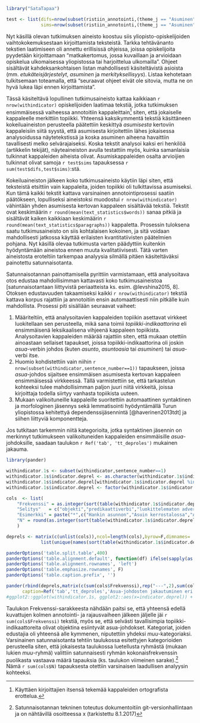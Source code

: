 
```r

library("SataTapaa")

test <- list(difs=nrow(subset(ristiin_annotointi,(theme_j == "Asuminen" & theme_k != "Asuminen" | theme_k == "Asuminen" & theme_j != "Asuminen"))),
             sims=nrow(subset(ristiin_annotointi,(theme_j == "Asuminen" & theme_k == "Asuminen"))))

```

Nyt käsillä olevan tutkimuksen aineisto koostuu siis yliopisto-opiskelijoiden
vaihtokokemuksestaan kirjoittamista teksteistä. Tarkka tehtävänanto tekstien laatimiseen
oli annettu erillisissä ohjeissa, joissa opiskelijoita pyydetään kirjoittamaan
"matkakertomus, jossa kuvaillaan ja arvioidaan opiskelua ulkomaisessa
yliopistossa tai harjoittelua ulkomailla". Ohjeet sisältävät kahdeksankohtaisen
listan mahdollisesti käsiteltävistä asioista (mm. *etukäteisjärjestelyt*,
*asuminen* ja *merkityksellisyys*). Listaa kehotetaan tulkitsemaan toteamalla, että
"seuraavat ohjeet eivät ole sitovia, mutta ne on hyvä lukea läpi ennen kirjoittamista".

Tässä käsiteltävä lopullinen tutkimusaineisto kattaa kaikkiaan `r nrow(withindicator)`
opiskelijoiden laatimaa tekstiä, jotka tutkimuksen ensimmäisessä vaiheessa annotoitiin
kappaleittain[^alkup_kpl] siten, että jokaiselle kappaleelle merkittiin
topiikki. Yhteensä kaksikymmentä tekstiä käsittäneen kokeiluaineiston
perusteella päätettiin keskittyä *asumisesta* kertoviin kappaleisiin siitä
syystä, että asumisesta kirjoitettiin lähes jokaisessa analysoidussa näytetekstissä
ja koska asuminen aiheena havaittiin tavallisesti melko selvärajaiseksi. Koska
tekstit analysoi kaksi eri henkilöä (artikkelin tekijät), näyteaineiston
avulla testattiin myös, kuinka samanlaisia tulkinnat kappaleiden aiheista
olivat. Asumiskappaleiden osalta arvioijien tulkinnat olivat samoja `r test$sims`
tapauksessa `r sum(test$difs,test$sims)`:stä. 

[^alkup_kpl]: Käyttäen kirjoittajien itsensä tekemää  kappaleiden ortografista
erottelua.

Kokeiluaineiston jälkeen koko tutkimusaineisto käytiin läpi siten, että
teksteistä etsittiin vain kappaleita, joiden topiikki oli tulkittavissa asumiseksi. 
Kun tämä kaikki tekstit kattava varsinainen annotointiprosessi saatiin
päätökseen, lopulliseksi aineistoksi muodostui  `r nrow(withindicator)`
vähintään yhden asumisesta kertovan kappaleen sisältävää tekstiä. Tekstit ovat
keskimäärin `r round(mean(text_statistics$words))` sanaa pitkiä ja sisältävät
kaiken kaikkiaan keskimäärin `r round(mean(text_statistics$paragraphs))`
kappaletta. Prosessin tuloksena saatu tutkimusaineisto on siis
kohtalaisen kokoinen, ja sitä voidaan mahdollisesti jatkossa käyttää erilaisten
kvantitatiivisten päätelmien pohjana. Nyt käsillä olevaa tutkimusta varten päädyttiin
kuitenkin hyödyntämään aineistoa ennen muuta kvalitatiivisesti. Tätä varten
aineistosta eroteltiin tarkempaa analyysia silmällä pitäen
käsiteltäväksi painotettu satunnaisotanta.


Satunnaisotannan painottamisella pyrittiin varmistamaan, että analysoitava
otos edustaa mahdollisimman kattavasti koko tutkimusaineistoa
[satunnaisotantaan liittyvistä periaatteista ks. esim. @levshina2015, 8].
Otoksen edustavuuden takaamiseksi kaikki `r nrow(withindicator)` tekstiä kattava korpus
rajattiin ja annotoitiin ensin automaattisesti niin pitkälle kuin mahdollista. 
Prosessi piti sisällään seuraavat vaiheet:

1. Määriteltiin, että analysoitavien kappaleiden topiikin asettavat
   virkkeet luokitellaan sen perusteella, mikä sana toimii
   *topiikki-indikaattorina* eli ensimmäisenä leksikaalisena vihjeenä kappaleen topiikista. 
   Analysoitavien kappaleiden määrää rajattiin siten, että mukaan otettiin
   ainoastaan sellaiset tapaukset, joissa topiikki-indikaattorina oli 
   joskin *asua*-verbin johdos (kuten *asunto*, *asuntoasia* tai *asuminen*)
   tai *asua*-verbi itse.
2. Huomio kohdistettiin vain niihin `r nrow(subset(withindicator,sentence_number==1))`
   tapaukseen, joissa *asua*-johdos sijaitsee ensimmäisen asumisesta kertovan
   kappaleen ensimmäisessä virkkeessä. Tällä varmistettiin se, että tarkastelun kohteeksi
   tulee mahdollisimman paljon juuri niitä virkkeitä, joissa kirjoittaja 
   todella siirtyy vanhasta topiikista uuteen.
3. Mukaan valikoituneille kappaleille suoritettiin automaattinen syntaktinen ja
   morfologinen jäsennys sekä lemmatisointi hyödyntämällä Turun yliopistossa kehitettyä
   dependenssijäsennintä [@haverinen2013tdt] ja siihen liittyviä komponentteja.

Jos tutkitaan tarkemmin niitä kategorioita, jotka syntaktinen jäsennin on merkinnyt
tutkimukseen valikoituneiden kappaleiden ensimmäisille *asua*-johdoksille,
saadaan taulukon `r Ref('tab', 'tt_deproles')`  mukainen jakauma.

```r

library(pander)

withindicator.1s <- subset(withindicator,sentence_number==1)
withindicator.1s$indicator.deprel <- as.character(withindicator.1s$indicator.deprel)
withindicator.1s$indicator.deprel[withindicator.1s$indicator.deprel %in% names(table(withindicator.1s$indicator.deprel)[table(withindicator.1s$indicator.deprel)<10])] <- "muu"
withindicator.1s$indicator.deprel <- factor(withindicator.1s$indicator.deprel,levels=rev(unique(names(sort(table(withindicator.1s$indicator.deprel),d=T)))))

cols  <- list(
    "Frekvenssi" = as.integer(sort(table(withindicator.1s$indicator.deprel),d=T)),
    "Selitys"   = c("objekti","predikaattiverbi","luokittelematon adverbiaali","nominaalisen verbimuodon objekti", "subjekti","omistusrakenteen kohde","kopulalauseen subjekti","esim. infinitiivitäydennykset"),
    "Esimerkki" = paste("*",c("Hankin asunnon","Asuin kerrostalossa","Asunnon suhteen","Asunnon hankkiminen", "Asuminen järjestyi","Asuntoloiden vuokrataso","Asuntola on uusi","Halusin asumaan paikallisten kanssa"),"*",sep=""),
    "N" = round(as.integer(sort(table(withindicator.1s$indicator.deprel),d=T)) / 2)
    )

deprels <- matrix(c(unlist(cols)),ncol=length(cols),byrow=F,dimnames=
             list(unique(names(sort(table(withindicator.1s$indicator.deprel),d=T))),names(cols)))

panderOptions('table.split.table',400)
panderOptions('table.alignment.default', function(df) ifelse(sapply(as.data.frame(df), is.numeric), 'right', 'left'))
panderOptions('table.alignment.rownames', 'left')
panderOptions('table.emphasize.rownames', F)
panderOptions('table.caption.prefix', '')

pander(rbind(deprels,matrix(c(sum(cols$Frekvenssi),rep("---",2),sum(cols$N)),nrow=1,dimnames=list(c("Yht."),names(cols)))),
      caption=Ref('tab','tt_deproles','Asua-johdosten jakautuminen eri syntaktisiin kategorioihin.'))
#ggplot2::ggplot(withindicator.1s, ggplot2::aes(x=indicator.deprel)) + ggplot2::geom_bar() + ggplot2::coord_flip() + ggthemes::theme_tufte()

```

Taulukon Frekvenssi-sarakkeesta nähdään paitsi se, että yhteensä
edellä kuvattujen kolmen annotointi- ja rajausvaiheen jälkeen jäljelle jäi 
`r sum(cols$Frekvenssi)` tekstiä, myös se, että selvästi tavallisimpia
topiikki-indikaattoreita olivat objektina esiintyvät asua-johdokset.
Kategoriat, joiden edustajia oli yhteensä alle kymmenen, niputettiin
yhdeksi *muu*-kategoriaksi. Varsinainen satunnaisotanta tehtiin taulukossa esitettyjen
kategorioiden perusteella siten, että jokaisesta taulukossa luetellusta
ryhmästä (mukaan lukien *muu*-ryhmä) valittiin satunnaisesti 
ryhmän kokonaisfrekvenssin puolikasta vastaava määrä tapauksia (ks. taulukon
viimeinen sarake).[^tarkka_menetelma] Nämä `r sum(cols$N)` tapauksesta otettiin
varsinaisen laadullisen analyysin kohteeksi.

[^tarkka_menetelma]: Satunnaisotannan tekninen toteutus dokumentoitiin
git-versionhallintaan ja on nähtävillä osoitteessa x (tarkistettu 8.1.2017) 

